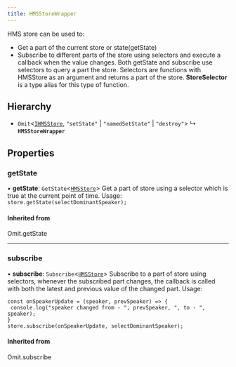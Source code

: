 ```yaml
---
title: HMSStoreWrapper
---
```


HMS store can be used to:

- Get a part of the current store or state(getState)
- Subscribe to different parts of the store using selectors and execute a callback when the value changes.
  Both getState and subscribe use selectors to query a part the store.
  Selectors are functions with HMSStore as an argument and returns a part of the store.
  **StoreSelector** is a type alias for this type of function.

## Hierarchy

- `Omit`<[`IHMSStore`](/api-reference/javascript/v2/interfaces/IHMSStore), `"setState"` \| `"namedSetState"` \| `"destroy"`\>
  ↳ **`HMSStoreWrapper`**

## Properties

### getState

• **getState**: `GetState`<[`HMSStore`](/api-reference/javascript/v2/interfaces/HMSStore)\>
Get a part of store using a selector which is true at the current point of time.
Usage: `store.getState(selectDominantSpeaker);`

#### Inherited from

Omit.getState

---

### subscribe

• **subscribe**: `Subscribe`<[`HMSStore`](/api-reference/javascript/v2/interfaces/HMSStore)\>
Subscribe to a part of store using selectors, whenever the subscribed part changes, the callback
is called with both the latest and previous value of the changed part.
Usage:

```
const onSpeakerUpdate = (speaker, prevSpeaker) => {
 console.log("speaker changed from - ", prevSpeaker, ", to - ", speaker);
}
store.subscribe(onSpeakerUpdate, selectDominantSpeaker);
```

#### Inherited from

Omit.subscribe
